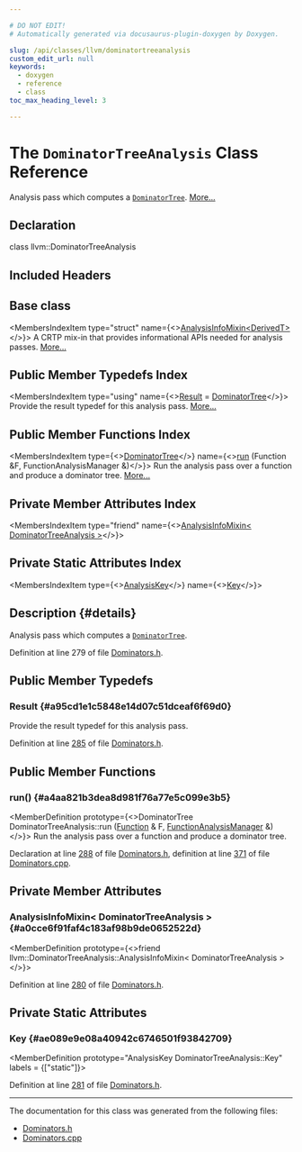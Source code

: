 ```yaml
---

# DO NOT EDIT!
# Automatically generated via docusaurus-plugin-doxygen by Doxygen.

slug: /api/classes/llvm/dominatortreeanalysis
custom_edit_url: null
keywords:
  - doxygen
  - reference
  - class
toc_max_heading_level: 3

---
```





# The `DominatorTreeAnalysis` Class Reference

<DoxygenPage pluginConfig={pluginConfig}>

Analysis pass which computes a <code><a href="/docs/api/classes/llvm/dominatortree">DominatorTree</a></code>. <a href="#details">More...</a>

## Declaration

<CodeBlock>class llvm::DominatorTreeAnalysis</CodeBlock>

## Included Headers

<IncludesList>
<IncludesListItem
  filePath="llvm/IR/Dominators.h"
  permalink="/docs/api/files/include/include/llvm/include/llvm/ir/dominators-h"
  isLocal="true" />
</IncludesList>

## Base class

<MembersIndex>

<MembersIndexItem
  type="struct"
  name={<><a href="/docs/api/structs/llvm/analysisinfomixin">AnalysisInfoMixin&lt;DerivedT&gt;</a></>}>
A CRTP mix-in that provides informational APIs needed for analysis passes. <a href="/docs/api/structs/llvm/analysisinfomixin/#details">More...</a>
</MembersIndexItem>

</MembersIndex>

## Public Member Typedefs Index

<MembersIndex>

<MembersIndexItem
  type="using"
  name={<><a href="#a95cd1e1c5848e14d07c51dceaf6f69d0">Result</a> = <a href="/docs/api/classes/llvm/dominatortree">DominatorTree</a></>}>
Provide the result typedef for this analysis pass. <a href="#a95cd1e1c5848e14d07c51dceaf6f69d0">More...</a>
</MembersIndexItem>

</MembersIndex>

## Public Member Functions Index

<MembersIndex>

<MembersIndexItem
  type={<><a href="/docs/api/classes/llvm/dominatortree">DominatorTree</a></>}
  name={<><a href="#a4aa821b3dea8d981f76a77e5c099e3b5">run</a> (Function &amp;F, FunctionAnalysisManager &amp;)</>}>
Run the analysis pass over a function and produce a dominator tree. <a href="#a4aa821b3dea8d981f76a77e5c099e3b5">More...</a>
</MembersIndexItem>

</MembersIndex>

## Private Member Attributes Index

<MembersIndex>

<MembersIndexItem
  type="friend"
  name={<><a href="#a0cce6f91faf4c183af98b9de0652522d">AnalysisInfoMixin&lt; DominatorTreeAnalysis &gt;</a></>}>
</MembersIndexItem>

</MembersIndex>

## Private Static Attributes Index

<MembersIndex>

<MembersIndexItem
  type={<><a href="/docs/api/structs/llvm/analysiskey">AnalysisKey</a></>}
  name={<><a href="#ae089e9e08a40942c6746501f93842709">Key</a></>}>
</MembersIndexItem>

</MembersIndex>

## Description {#details}

Analysis pass which computes a <code><a href="/docs/api/classes/llvm/dominatortree">DominatorTree</a></code>.

Definition at line 279 of file <a href="/docs/api/files/include/include/llvm/include/llvm/ir/dominators-h">Dominators.h</a>.

<SectionDefinition>

## Public Member Typedefs

### Result {#a95cd1e1c5848e14d07c51dceaf6f69d0}

<MemberDefinition
  prototype="using llvm::DominatorTreeAnalysis::Result =  DominatorTree">
Provide the result typedef for this analysis pass.

Definition at line <a href="/docs/api/files/include/include/llvm/include/llvm/ir/dominators-h/#l00285">285</a> of file <a href="/docs/api/files/include/include/llvm/include/llvm/ir/dominators-h">Dominators.h</a>.
</MemberDefinition>

</SectionDefinition>

<SectionDefinition>

## Public Member Functions

### run() {#a4aa821b3dea8d981f76a77e5c099e3b5}

<MemberDefinition
  prototype={<>DominatorTree DominatorTreeAnalysis::run (<a href="/docs/api/classes/llvm/function">Function</a> &amp; F, <a href="/docs/api/namespaces/llvm/#adce09a5a0de0e3177eb00e932734af2f">FunctionAnalysisManager</a> &amp;)</>}>
Run the analysis pass over a function and produce a dominator tree.

Declaration at line <a href="/docs/api/files/include/include/llvm/include/llvm/ir/dominators-h/#l00288">288</a> of file <a href="/docs/api/files/include/include/llvm/include/llvm/ir/dominators-h">Dominators.h</a>, definition at line <a href="/docs/api/files/lib/lib/ir/dominators-cpp/#l00371">371</a> of file <a href="/docs/api/files/lib/lib/ir/dominators-cpp">Dominators.cpp</a>.
</MemberDefinition>

</SectionDefinition>

<SectionDefinition>

## Private Member Attributes

### AnalysisInfoMixin&lt; DominatorTreeAnalysis &gt; {#a0cce6f91faf4c183af98b9de0652522d}

<MemberDefinition
  prototype={<>friend llvm::DominatorTreeAnalysis::AnalysisInfoMixin&lt; DominatorTreeAnalysis &gt;</>}>

Definition at line <a href="/docs/api/files/include/include/llvm/include/llvm/ir/dominators-h/#l00280">280</a> of file <a href="/docs/api/files/include/include/llvm/include/llvm/ir/dominators-h">Dominators.h</a>.
</MemberDefinition>

</SectionDefinition>

<SectionDefinition>

## Private Static Attributes

### Key {#ae089e9e08a40942c6746501f93842709}

<MemberDefinition
  prototype="AnalysisKey DominatorTreeAnalysis::Key"
  labels = {["static"]}>

Definition at line <a href="/docs/api/files/include/include/llvm/include/llvm/ir/dominators-h/#l00281">281</a> of file <a href="/docs/api/files/include/include/llvm/include/llvm/ir/dominators-h">Dominators.h</a>.
</MemberDefinition>

</SectionDefinition>

<hr/>

The documentation for this class was generated from the following files:

<ul>
<li><a href="/docs/api/files/include/include/llvm/include/llvm/ir/dominators-h">Dominators.h</a></li>
<li><a href="/docs/api/files/lib/lib/ir/dominators-cpp">Dominators.cpp</a></li>
</ul>

</DoxygenPage>
